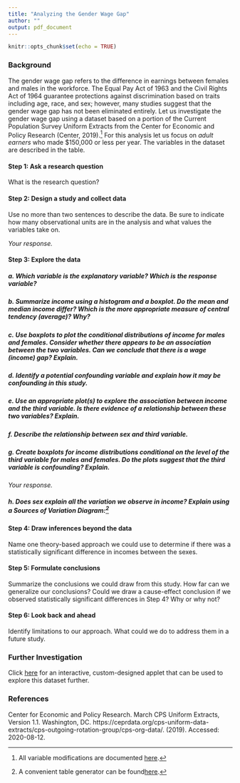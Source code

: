 ---
title: "Analyzing the Gender Wage Gap"
author: ""
output: pdf_document
---

```{r setup, include=FALSE}
knitr::opts_chunk$set(echo = TRUE)
```


### Background 
The gender wage gap refers to the difference in earnings between females and males in the workforce. The Equal Pay Act of 1963 and the Civil Rights Act of 1964 guarantee protections against discrimination based on traits including age, race, and sex; however, many studies suggest that the gender wage gap has not been eliminated entirely. Let us investigate the gender wage gap using  a dataset based on a portion of the Current Population Survey Uniform Extracts from the Center for Economic and Policy Research (Center, 2019).^[All variable modifications are documented [here](https://github.com/tooderful/MA376/tree/master/LSN%202/Prep%20Files).] For this analysis let us focus on *adult earners* who made $150,000 or less per year. The variables in the dataset are described in the table.
 
\begin{table}[h!]
\begin{tabular}{|l|l|}
\hline
Variable & Description \\ \hline
Income & in USD \\ \hline
Age & in years \\ \hline
Sex & Male; Female \\ \hline
Race & White; Black; Hispanic; Asian; Other \\ \hline
Education & Less than high school; High school; Some college/Associates; Bachelors; PhD/MD/JD \\ \hline
MaritalStatus & Never married; Married; Separated; Divorced; Widowed \\ \hline
Employed & Yes ; No \\ \hline
\end{tabular}
\end{table}

#### Step 1: Ask a research question
What is the research question?


\vspace{1in}


#### Step 2:  Design a study and collect data
Use no more than two sentences to describe the data. Be sure to indicate how many observational units are in the analysis and what values the variables take on. 

*Your response.*
\vspace{1in}


#### Step 3: Explore the data
##### a. Which variable is the explanatory variable? Which is the response variable?



\vspace{1in}

##### b. Summarize income using a histogram and a boxplot. Do the mean and median income differ? Which is the more appropriate measure of central tendency (average)? Why?


\vspace{1in}

##### c. Use boxplots to plot the conditional distributions of income for males and females. Consider whether there appears to be an association between the two variables. Can we conclude that there is a wage (income) gap? Explain.


\vspace{1in}

##### d. Identify a potential confounding variable and explain how it may be confounding in this study. 



\vspace{1in} 

##### e. Use an appropriate plot(s) to explore the association between income and the third variable. Is there evidence of a relationship between these two variables? Explain.


\vspace{1in}

##### f. Describe the relationship between sex and third variable.  


\vspace{1in}

##### g. Create boxplots for income distributions conditional on the level of the third variable  for males and females. Do the plots suggest that the third variable is confounding? Explain.

*Your response.*
\vspace{1in}

##### h. Does sex explain all the variation we observe in income? Explain using a Sources of Variation Diagram:^[A convenient table generator can be found[here](https://www.tablesgenerator.com/latex_tables).]



\vspace{1in}


#### Step 4: Draw inferences beyond the data
Name one theory-based approach we could use to determine if there was a statistically significant difference in incomes between the sexes.
 


\vspace{1in}


#### Step 5: Formulate conclusions
Summarize the conclusions we could draw from this study. How far can we generalize our conclusions? Could we draw a cause-effect conclusion if we observed statistically significant differences in Step 4? Why or why not?



\vspace{1in}


#### Step 6: Look back and ahead
Identify limitations to our approach. What could we do to address them in a future study.


\vspace{3in}


### Further Investigation
Click [here](https://army-math-west-point.shinyapps.io/CEPRVisualizer/) 
for an interactive, custom-designed applet that can be used to explore this dataset further.



### References
Center for Economic and Policy Research. March CPS Uniform Extracts, Version 1.1. Washington, DC.
https://ceprdata.org/cps-uniform-data-extracts/cps-outgoing-rotation-group/cps-org-data/. (2019). Accessed: 2020-08-12.


